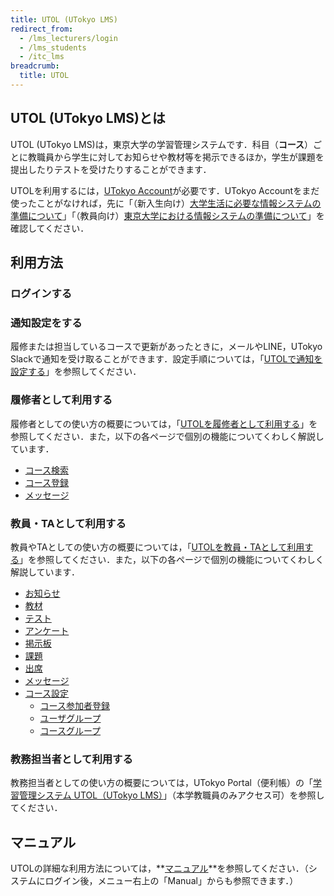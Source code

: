 ```yaml
---
title: UTOL (UTokyo LMS)
redirect_from:
  - /lms_lecturers/login
  - /lms_students
  - /itc_lms
breadcrumb:
  title: UTOL
---
```



## UTOL (UTokyo LMS)とは
UTOL (UTokyo LMS)は，東京大学の学習管理システムです．科目（**コース**）ごとに教職員から学生に対してお知らせや教材等を掲示できるほか，学生が課題を提出したりテストを受けたりすることができます．

UTOLを利用するには，[UTokyo Account](/utokyo_account/)が必要です．UTokyo Accountをまだ使ったことがなければ，先に「（新入生向け）[大学生活に必要な情報システムの準備について](/oc/)」「（教員向け）[東京大学における情報システムの準備について](/faculty_members/)」を確認してください．

## 利用方法

### ログインする

<Login blockLink />

### 通知設定をする

履修または担当しているコースで更新があったときに，メールやLINE，UTokyo Slackで通知を受け取ることができます．設定手順については，「[UTOLで通知を設定する](notification/)」を参照してください．

### 履修者として利用する

履修者としての使い方の概要については，「[UTOLを履修者として利用する](students/)」を参照してください．また，以下の各ページで個別の機能についてくわしく解説しています．

- [コース検索](students/course_search/)
- [コース登録](students/course_registration/)
- [メッセージ](students/messages/)

### 教員・TAとして利用する

教員やTAとしての使い方の概要については，「[UTOLを教員・TAとして利用する](lecturers/)」を参照してください．また，以下の各ページで個別の機能についてくわしく解説しています．

- [お知らせ](lecturers/information/)
- [教材](lecturers/materials/)
- [テスト](lecturers/quizzes/)
- [アンケート](lecturers/surveys/)
- [掲示板](lecturers/forums/)
- [課題](lecturers/assignments/)
- [出席](lecturers/attendances/)
- [メッセージ](lecturers/messages/)
- [コース設定](lecturers/settings/)
  - [コース参加者登録](lecturers/settings/course_participants/)
  - [ユーザグループ](lecturers/settings/user_groups/)
  - [コースグループ](lecturers/settings/course_group/)

### 教務担当者として利用する

教務担当者としての使い方の概要については，UTokyo Portal（便利帳）の「[学習管理システム UTOL（UTokyo LMS）](https://univtokyo.sharepoint.com/sites/utokyoportal/wiki/d/UTOL.aspx)」（本学教職員のみアクセス可）を参照してください．

## マニュアル

UTOLの詳細な利用方法については，**[マニュアル](https://utol.ecc.u-tokyo.ac.jp/common/support/manual)**を参照してください．（システムにログイン後，メニュー右上の「Manual」からも参照できます．）
